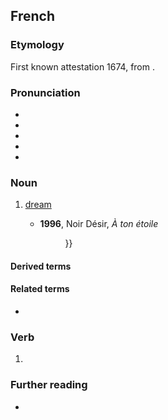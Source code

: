 {{also|reve|revé|rêvé|revê}}
==French==

===Etymology===
First known attestation 1674, from {{m|fr|rêver||to dream}}.

===Pronunciation===
* {{fr-IPA}}
* {{audio|fr|Fr-rêve.ogg|Audio (France, Paris)}}
* {{audio|fr|Qc-rêve.ogg|Audio (CAN), popular [ʁaɛ̯v]}}
* {{rhymes|fr|ɛv}}
* {{homophones|fr|rêves}}

===Noun===
{{fr-noun|m}}

# [[dream]]
#:{{syn|fr|songe|q1=literary}}
#* '''1996''', Noir Désir, ''À ton étoile''
#*: {{quote|fr|Tu peux cracher même rire et tu le dois à ton étoile, à Marcos, à la joie, à la beauté des '''rêves''', à la mélancolie, à l'espoir qui nous tient {{...}}}}

====Derived terms====
{{col3|fr
|attrapeur de rêves
|capteur de rêves
|dans tes rêves
|de rêve
|fais de beaux rêves
|même pas en rêve
|rêve américain
|rêve lucide
}}

====Related terms====
* {{l|fr|rêveur}}

===Verb===
{{head|fr|verb form}}

# {{inflection of|fr|rêver||1//3|s|pres|ind//sub|;|2|s|impr}}

===Further reading===
* {{R:TLFi}}

{{C|fr|Thinking|Sleep}}